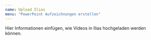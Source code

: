 ---
name: Upload Ilias
menu: "PowerPoint Aufzeichnungen erstellen"
---

Hier Informationen einfügen, wie Videos in Ilias hochgeladen werden können. 
